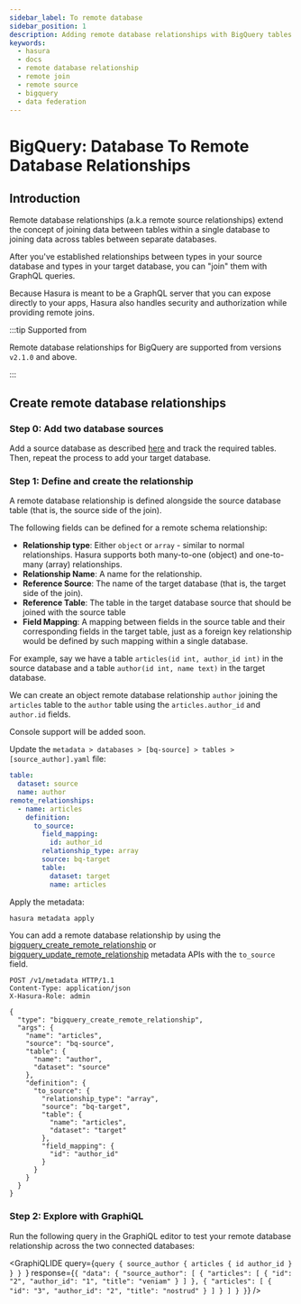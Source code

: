 ```yaml
---
sidebar_label: To remote database
sidebar_position: 1
description: Adding remote database relationships with BigQuery tables in Hasura
keywords:
  - hasura
  - docs
  - remote database relationship
  - remote join
  - remote source
  - bigquery
  - data federation
---
```



# BigQuery: Database To Remote Database Relationships

## Introduction

Remote database relationships (a.k.a remote source relationships) extend the concept of joining data between tables
within a single database to joining data across tables between separate databases.

After you've established relationships between types in your source database and types in your target database, you can
"join" them with GraphQL queries.

Because Hasura is meant to be a GraphQL server that you can expose directly to your apps, Hasura also handles security
and authorization while providing remote joins.

:::tip Supported from

Remote database relationships for BigQuery are supported from versions `v2.1.0` and above.

:::

## Create remote database relationships

### Step 0: Add two database sources

Add a source database as described [here](/databases/connect-db/index.mdx) and track the required tables. Then, repeat
the process to add your target database.

### Step 1: Define and create the relationship

A remote database relationship is defined alongside the source database table (that is, the source side of the join).

The following fields can be defined for a remote schema relationship:

- **Relationship type**: Either `object` or `array` - similar to normal relationships. Hasura supports both many-to-one
  (object) and one-to-many (array) relationships.
- **Relationship Name**: A name for the relationship.
- **Reference Source**: The name of the target database (that is, the target side of the join).
- **Reference Table**: The table in the target database source that should be joined with the source table
- **Field Mapping**: A mapping between fields in the source table and their corresponding fields in the target table,
  just as a foreign key relationship would be defined by such mapping within a single database.

For example, say we have a table `articles(id int, author_id int)` in the source database and a table
`author(id int, name text)` in the target database.

We can create an object remote database relationship `author` joining the `articles` table to the `author` table using
the `articles.author_id` and `author.id` fields.

<Tabs className="api-tabs">
<TabItem value="console" label="Console">

Console support will be added soon.

<!-- TODO: verify remote source relationships in the console https://github.com/hasura/graphql-engine-mono/issues/4981

Head to the `Data > [database] > [articles] > Relationships` tab. Under the `Remote Database Relationships` section,
select `Add a remote database relationship`.
<Thumbnail
  src='/img/databases/postgres/schema/create-remote-source-relationship.png'
  alt='Create remote database relationships'
/>

Hit `Save`.
 -->

</TabItem>
<TabItem value="cli" label="CLI">

Update the `metadata > databases > [bq-source] > tables > [source_author].yaml` file:

```yaml {4-14}
table:
  dataset: source
  name: author
remote_relationships:
  - name: articles
    definition:
      to_source:
        field_mapping:
          id: author_id
        relationship_type: array
        source: bq-target
        table:
          dataset: target
          name: articles
```

Apply the metadata:

```bash
hasura metadata apply
```

</TabItem>
<TabItem value="api" label="API">

You can add a remote database relationship by using the
[bigquery_create_remote_relationship](/api-reference/metadata-api/remote-relationships.mdx#metadata-bigquery-create-remote-relationship)
or
[bigquery_update_remote_relationship](/api-reference/metadata-api/remote-relationships.mdx#metadata-bigquery-update-remote-relationship)
metadata APIs with the `to_source` field.

```http
POST /v1/metadata HTTP/1.1
Content-Type: application/json
X-Hasura-Role: admin

{
  "type": "bigquery_create_remote_relationship",
  "args": {
    "name": "articles",
    "source": "bq-source",
    "table": {
      "name": "author",
      "dataset": "source"
    },
    "definition": {
      "to_source": {
        "relationship_type": "array",
        "source": "bq-target",
        "table": {
          "name": "articles",
          "dataset": "target"
        },
        "field_mapping": {
          "id": "author_id"
        }
      }
    }
  }
}

```

</TabItem>
</Tabs>

### Step 2: Explore with GraphiQL

Run the following query in the GraphiQL editor to test your remote database relationship across the two connected
databases:

<GraphiQLIDE
  query={`query {
  source_author {
    articles {
      id
      author_id
    }
  }
}
`}
  response={`{
  "data": {
    "source_author": [
      {
        "articles": [
          {
            "id": "2",
            "author_id": "1",
            "title": "veniam"
          }
        ]
      },
      {
        "articles": [
          {
            "id": "3",
            "author_id": "2",
            "title": "nostrud"
          }
        ]
      }
    ]
  }
}`}
/>
